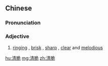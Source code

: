 ==Chinese==
{{zh-forms}}

===Pronunciation===
{{zh-pron
|m=qīngcuì
|c=cing1 ceoi3
|mn=qz,xm,zz:chheng-chhùi
|cat=a
}}

===Adjective===
{{zh-adj}}

# [[ringing]] {{qualifier|laugh}}, [[brisk]] {{qualifier|voice}}, [[sharp]] {{qualifier|crack sound}}, [[clear]] and [[melodious]] {{qualifier|singing}}

[[hu:清脆]]
[[mg:清脆]]
[[zh:清脆]]